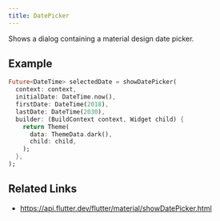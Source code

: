 ```yaml
---
title: DatePicker
---
```


Shows a dialog containing a material design date picker.

## Example

```dart liveslice=DatePicker height=400px
Future<DateTime> selectedDate = showDatePicker(
  context: context,
  initialDate: DateTime.now(),
  firstDate: DateTime(2018),
  lastDate: DateTime(2030),
  builder: (BuildContext context, Widget child) {
    return Theme(
      data: ThemeData.dark(),
      child: child,
    );
  },
);
```

## Related Links

- https://api.flutter.dev/flutter/material/showDatePicker.html
